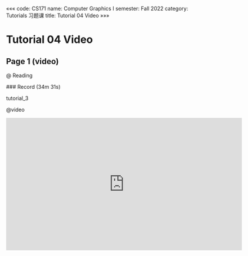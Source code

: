 «««
code: CS171
name: Computer Graphics I
semester: Fall 2022
category: Tutorials 习题课
title: Tutorial 04 Video
»»»

# Tutorial 04 Video

## Page 1 (video)

@ Reading

<div class="markdown-body">
### Record (34m 31s)

tutorial_3
</div>

@video

<iframe src="https://sbbrisk.com/e/xhy455llcmop.html" frameborder=0 marginwidth=0 marginheight=0 scrolling=no width=640 height=360 allowfullscreen></iframe>
